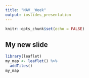 ---
title: "NAV__Week"
output: ioslides_presentation
---

```{r setup, include=FALSE}
knitr::opts_chunk$set(echo = FALSE)
```

## My new slide

```{r,echo=FALSE}
library(leaflet)
my_map <- leaflet() %>%
  addTiles()
my_map
```
